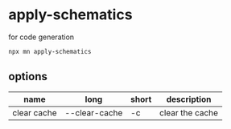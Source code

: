 # apply-schematics

for code generation

```sh title="terminal"
npx mn apply-schematics
```

## options

| name        | long          | short | description     |
| ----------- | ------------- | ----- | --------------- |
| clear cache | --clear-cache | -c    | clear the cache |
